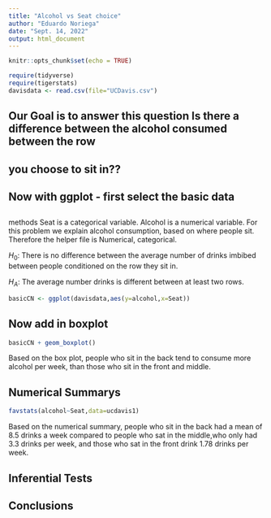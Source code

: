 ```yaml
---
title: "Alcohol vs Seat choice"
author: "Eduardo Noriega"
date: "Sept. 14, 2022"
output: html_document
---
```


```r
knitr::opts_chunk$set(echo = TRUE)
```

```r
require(tidyverse)
require(tigerstats)
davisdata <- read.csv(file="UCDavis.csv")
```
## Our Goal is to answer this question Is there a difference between the alcohol consumed between the row
## you choose to sit in??
 
## Now with ggplot - first select the basic data
##  
methods
Seat is a categorical variable.
Alcohol is a numerical variable.
For this problem we explain alcohol consumption, based on where people sit.  
Therefore the helper file is Numerical, categorical.  

$H_0$: There is no difference between the average number of drinks imbibed between people conditioned on the row they sit in. 

$H_A$: The average number drinks is different between at least two rows.
```r
basicCN <- ggplot(davisdata,aes(y=alcohol,x=Seat))
```
## Now add in boxplot

```r
basicCN + geom_boxplot()
```
  
Based on the box plot, people who sit in the back tend to consume more alcohol per week, than those who sit in the front and middle.


## Numerical Summarys
```r
favstats(alcohol~Seat,data=ucdavis1)
```
  
Based on the numerical summary, people who sit in the back had a mean of 8.5 drinks a week compared to people who sat in the middle,who only had 3.3 drinks per week, and those who sat in the front drink 1.78 drinks per week.
  
## Inferential Tests

## Conclusions


